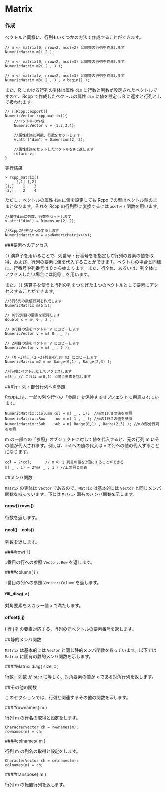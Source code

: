# Matrix

### 作成

ベクトルと同様に、行列もいくつかの方法で作成することができます。

```
// m <- matrix(0, nrow=2, ncol=2) と同等の行列を作成します
NumericMatrix m1( 2 );

// m <- matrix(0, nrow=2, ncol=3) と同等の行列を作成します
NumericMatrix m2( 2 , 3 );

// m <- matrix(v, nrow=2, ncol=3) と同等の行列を作成します
NumericMatrix m3( 2 , 3 , v.begin() );
```

また、R における行列の実体は属性 `dim` に行数と列数が設定されたベクトルですので、Rcpp で作成したベクトルの属性 `dim` に値を設定し R に返すと行列として扱われます。

```
// [[Rcpp::export]]
NumericVector rcpp_matrix(){
    //ベクトルの作成
    NumericVector v = {1,2,3,4};

    //属性dimに列数、行数をセットします
    v.attr("dim") = Dimension(2, 2);

    //属性dimをセットしたベクトルをRに返します
    return v;
}
```

実行結果

```
> rcpp_matrix()
     [,1] [,2]
[1,]    1    3
[2,]    2    4
```

ただし、ベクトルの属性 `dim` に値を設定しても Rcpp での型はベクトル型のままとなります。それを Rcpp の行列型に変換するには `as<T>()` 関数を用います。

```
//属性dimに列数、行数をセットします
v.attr("dim") = Dimension(2, 2);

//Rcppの行列型への変換します
NumericMatrix m = as<NumericMatrix>(v);
```

###要素へのアクセス

`()` 演算子を用いることで、列番号・行番号をを指定して行列の要素の値を取得、および、行列の要素に値を代入することができます。ベクトルの場合と同様に、行番号や列番号は 0 から始まります。また、行全体、あるいは、列全体にアクセスしたい場合には記号 `_` を用います。

また、`[]` 演算子を使うと行列の列をつなげた１つのベクトルとして要素にアクセスすることができます。

```
//5行5列の数値行列を作成します
NumericMatrix m(5,5);

// 0行2列目の要素を取得します
double x = m( 0 , 2 );

// 0行目の値をベクトル v にコピーします
NumericVector v = m( 0 , _ );

// 2列目の値をベクトル v にコピーします
NumericVector v = m( _ , 2 );

// (0〜1)行、(2〜3)列目を行列 m2 にコピーします
NumericMatrix m2 = m( Range(0,1) , Range(2,3) );

//行列にベクトルとしてアクセスします
m[5]; // これは m(0,1) と同じ要素を指します
```


###行・列・部分行列への参照

Rcppには、一部の列や行への「参照」を保持するオブジェクトも用意されています。

```
NumericMatrix::Column col = m( _ , 1);  //mの1列目の値を参照
NumericMatrix::Row    row = m( 1 , _ ); //mの1行目の値を参照
NumericMatrix::Sub    sub = m( Range(0,1) , Range(2,3) ); //mの部分行列を参照
```

m の一部への「参照」オブジェクトに対して値を代入すると、元の行列 m にその値が代入されます。例えば、`col`への値の代入は `m` の列への値の代入することになります。

```
col = 2*col;      // m の 1 列目の値を2倍にすることができる
m( _ , 1) = 2*m( _ , 1 ) //上の例と同義
```




##メンバ関数

`Matrix` の実体は `Vector` であるので、`Matrix` は基本的には `Vector` と同じメンバ関数を持っています。下には `Matrix` 固有のメンバ関数を示します。

#### nrow() rows()

行数を返します。

#### ncol()　cols()

列数を返します。

####row( i )

`i`番目の行への参照 `Vector::Row` を返します。

####column( i )

`i`番目の列への参照 `Vector::Column` を返します。

#### fill_diag( x )

対角要素をスカラー値 x で満たします。

#### offset(i,j)

i 行 j 列の要素対応する、行列の元ベクトルの要素番号を返します。


##静的メンバ関数

`Matrix` は基本的には `Vector` と同じ静的メンバ関数を持っています。以下では `Matrix` に固有の静的メンバ関数を示します。

####Matrix::diag( size, x )

行数・列数 が size に等しく、対角要素の値が x である対角行列を返します。



##その他の関数

このセクションでは、行列と関連するその他の関数を示します。

####rownames( m )

行列 m の行名の取得と設定をします。

```
CharacterVector ch = rownames(m);
rownames(m) = ch;
```

####colnames( m )

行列 m の列名の取得と設定をします。
```
CharacterVector ch = colnames(m);
colnames(m) = ch;
```


####transpose( m )

行列 m の転置行列を返します。

